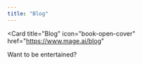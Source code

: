```yaml
---
title: "Blog"
---
```


<Card
  title="Blog"
  icon="book-open-cover"
  href="<https://www.mage.ai/blog>"
>
  Want to be entertained?
</Card>
